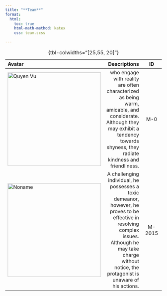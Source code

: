 ```yaml
---
title: "**Team**"
format:
  html:
    toc: true
    html-math-method: katex
    css: team.scss

---
```


| Avatar | Descriptions | ID |
|:-----|------:|:------:|
| ![Quyen Vu](../img/quyen.jpg){width=300} | who engage with reality are often characterized as being warm, amicable, and considerate. Although they may exhibit a tendency towards shyness, they radiate kindness and friendliness. | M-0  |
| ![Noname](../img/avatar7.png){width=300} | A challenging individual, he possesses a toxic demeanor, however, he proves to be effective in resolving complex issues. Although he may take charge without notice, the protagonist is unaware of his actions. | M-2015|
: {tbl-colwidths="[25,55, 20]"}

